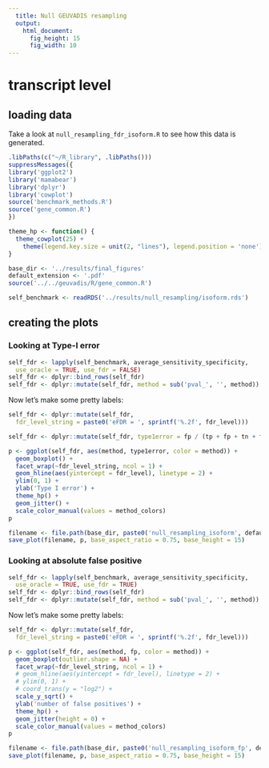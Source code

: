 ```yaml
---
  title: Null GEUVADIS resampling
  output:
    html_document:
      fig_height: 15
      fig_width: 10
---
```


# transcript level
## loading data

Take a look at `null_resampling_fdr_isoform.R` to see how this data is generated.

```r
.libPaths(c("~/R_library", .libPaths()))
suppressMessages({
library('ggplot2')
library('mamabear')
library('dplyr')
library('cowplot')
source('benchmark_methods.R')
source('gene_common.R')
})
```

```r
theme_hp <- function() {
  theme_cowplot(25) +
    theme(legend.key.size = unit(2, "lines"), legend.position = 'none')
}

base_dir <- '../results/final_figures'
default_extension <- '.pdf'
source('../../geuvadis/R/gene_common.R')
```


```r
self_benchmark <- readRDS('../results/null_resampling/isoform.rds')
```

## creating the plots

### Looking at Type-I error

```r
self_fdr <- lapply(self_benchmark, average_sensitivity_specificity,
  use_oracle = TRUE, use_fdr = FALSE)
self_fdr <- dplyr::bind_rows(self_fdr)
self_fdr <- dplyr::mutate(self_fdr, method = sub('pval_', '', method))
```

Now let’s make some pretty labels:

```r
self_fdr <- dplyr::mutate(self_fdr,
  fdr_level_string = paste0('eFDR = ', sprintf('%.2f', fdr_level)))
```

```r
self_fdr <- dplyr::mutate(self_fdr, type1error = fp / (tp + fp + tn + fn))
```

```r
p <- ggplot(self_fdr, aes(method, type1error, color = method)) +
  geom_boxplot() +
  facet_wrap(~fdr_level_string, ncol = 1) +
  geom_hline(aes(yintercept = fdr_level), linetype = 2) +
  ylim(0, 1) +
  ylab('Type I error') +
  theme_hp() +
  geom_jitter() +
  scale_color_manual(values = method_colors)
p
```

```r
filename <- file.path(base_dir, paste0('null_resampling_isoform', default_extension))
save_plot(filename, p, base_aspect_ratio = 0.75, base_height = 15)
```

### Looking at absolute false positive

```r
self_fdr <- lapply(self_benchmark, average_sensitivity_specificity,
  use_oracle = TRUE, use_fdr = TRUE)
self_fdr <- dplyr::bind_rows(self_fdr)
self_fdr <- dplyr::mutate(self_fdr, method = sub('pval_', '', method))
```

Now let’s make some pretty labels:

```r
self_fdr <- dplyr::mutate(self_fdr,
  fdr_level_string = paste0('eFDR = ', sprintf('%.2f', fdr_level)))
```

```r
p <- ggplot(self_fdr, aes(method, fp, color = method)) +
  geom_boxplot(outlier.shape = NA) +
  facet_wrap(~fdr_level_string, ncol = 1) +
  # geom_hline(aes(yintercept = fdr_level), linetype = 2) +
  # ylim(0, 1) +
  # coord_trans(y = "log2") +
  scale_y_sqrt() +
  ylab('number of false positives') +
  theme_hp() +
  geom_jitter(height = 0) +
  scale_color_manual(values = method_colors)
p
```

```r
filename <- file.path(base_dir, paste0('null_resampling_isoform_fp', default_extension))
save_plot(filename, p, base_aspect_ratio = 0.75, base_height = 15)
```
